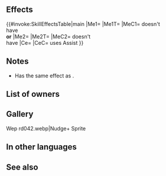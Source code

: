 {{Assist
|tagid=SID_プッシュ＋
|name=Nudge+
|range=1
|effect=Restores HP = 50% of unit's Atk (min 8 HP) to target ally and pushes target ally 1 space away.<br><br>If ally cannot move to the target space (if another ally or foe is occupying the space), ally will not move. Using this skill has no effect on Special cooldown charge and unit does not gain EXP or SP. (This skill is treated as a movement skill only when movement takes place.)
|cost=300
|exclusive=0
|canUseMove={{MoveList|All}}
|canUseWeapon={{WeaponList|Staff}}
|required=Nudge
|intID=2614
|sort=1111
|value=10
|timingID=0
|abilityID=22
|properties=
}}
==Effects==
{{#invoke:SkillEffectsTable|main
|Me1={{Eft|Heal|50% of {{Tgt|Unit}}'s Atk|min=8}}
|Me1T={{Tgt|Target Ally}}
|MeC1={{Tgt|Target Ally}} doesn't<br>have {{SEt|Isolation}}<br>'''or''' {{SEt|Deep Wounds}}
|Me2={{Eft|Shove Units}}
|Me2T={{Tgt|Target Ally}}
|MeC2={{Tgt|Target Ally}} doesn't<br>have {{SEt|Isolation}}
|Ce={{Eft|No Special Cooldown Charge}}
|CeC={{Tgt|Unit}} uses Assist
}}

==Notes==
* Has the same effect as {{St|Shove}}.
{{Movement skill notes|notBeforeRokkr=1}}
==List of owners==
{{Skill Hero List}}
==Gallery==
<gallery>
Wep rd042.webp|Nudge+ Sprite
</gallery>
==In other languages==
{{OtherLanguages
|japanese=プッシュ＋
|german=Schubs+
|spanishEU=Envite +
|spanishLA=Aventón +
|french=Poussée +
|italian=Spinta+
|chineseTW=推離＋
|portuguese=Empurrão+
}}
==See also==
{{See also skills|cond=Description LIKE '%pushes target ally 1 space away%' OR Description LIKE '%Restores%HP%to target ally%treated as a movement skill%'|columns=2}}
{{Assists Navbox}}